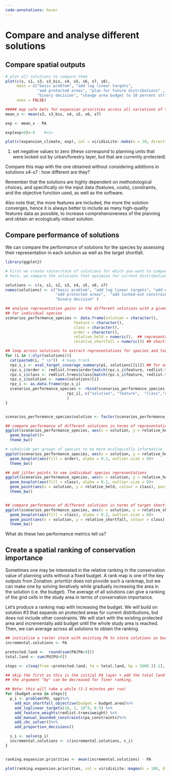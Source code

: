 ```yaml
---
code-annotations: hover
---
```


# Compare and analyse different solutions

## Compare spatial outputs

```r

# plot all solutions to compare them
plot(c(s, s1, s3, s3_bis, s4, s5, s6, s7, s8),
     main = c("basic problem", "add log linear targets",
              "add protected areas", "plan for future distributions" , "add locked-out constraints", "add gHM", "add NVDI",
              "binary decision", "change area budget to 10 percent strict PA expansion"),
     axes = FALSE)

##### map safe bets for expansion priorities across all variations of the problems expanding on protected areas ##
mean_s <- mean(s3, s3_bis, s4, s5, s6, s7)

exp <- mean_s - PA 

exp[exp<0]<-0    #<1>

plot(c(expansion_climate, exp), col = viridisLite::mako(n = 10, direction = -1))

```

1.  set negative values to zero (these correspond to planning units that were locked out by urban/forestry layer, but that are currently protected)

Compare this map with the one obtained without considering additions in solutions s4-s7 : how different are they?

Remember that the solutions are highly dependent on methodological choices, and specifically on the input data (features, costs), constraints, and the objective function used, as well as the software.

Also note that, the more features are included, the more the solution converges, hence it is always better to include as many high-quality features data as possible, to increase comprehensiveness of the planning and obtain an ecologically robust solution.

## Compare performance of solutions

We can compare the performance of solutions for the species by assessing their representation in each solution as well as the target shortfall.

```r

library(ggplot2)

# First we create rasterstack of solutions for which you want to compare performance
# here, we compare the solutions that optimize for current distributions within 30% budget area

solutions <- c(s, s1, s2, s3, s4, s5, s6, s7)
names(solutions) <- c("basic problem", "add log linear targets", "add weights",
                      "add protected areas",  "add locked-out constraints", "add gHM", "add NVDI",
                      "binary decision" )

## analyse representation gains in the different solutions with a given budget
## for individual species
scenarios_performance_species <- data.frame(solution = character(),
                              feature = character(),
                              class = character(),
                              order = character(),
                              relative_held = numeric(),  ## representation: percentage of distribution held in the solution
                              relative_shortfall = numeric()) ## shortfall to target: how far from the area target for each species

## loop across solutions to extract representations for species and target shortfall
for (i in 1:nlyr(solutions)){
  cat(paste0(i, " \n"))  # keep track
  rpz.s_i <- eval_target_coverage_summary(p1, solutions[[i]]) ## for each species. Note that here, we assess the target shortfall based on the targets defined in p1, i.e. log linear targets.
  rpz.s_i$order <- redlist.trees$order[match(rpz.s_i$feature, redlist.trees$spp_name)]
  rpz.s_i$class <- redlist.trees$class[match(rpz.s_i$feature, redlist.trees$spp_name)]
  rpz.s_i$solution <- names(solutions)[i]
  rpz_i <- as.data.frame(rpz.s_i)
  scenarios_performance_species <- rbind(scenarios_performance_species,
                           rpz_i[, c("solution", "feature",  "class","order", "relative_held", "relative_shortfall")]
                           )
}


scenarios_performance_species$solution <- factor(scenarios_performance_species$solution, levels = names(solutions)) ## to plot solutions in the right order.

## compare performance of different solutions in terms of representation
ggplot(scenarios_performance_species, aes(x = solution, y = relative_held)) +
  geom_boxplot()+
  theme_bw()

# subdivide per groups of species to be more ecologically informative
ggplot(scenarios_performance_species, aes(x = solution, y = relative_held)) +
  geom_boxplot(aes(fill = order), alpha = 0.2, outlier.size = 0)+
  theme_bw()

## add jitter points to see individual species representations
ggplot(scenarios_performance_species, aes(x = solution, y = relative_held)) +
  geom_boxplot(aes(fill = class), alpha = 0.2, outlier.size = 0)+
  geom_point(aes(x = solution, y = relative_held, colour = class), position = position_jitterdodge())+
  theme_bw()


## compare performance of different solutions in terms of target shortfall
ggplot(scenarios_performance_species, aes(x = solution, y = relative_shortfall)) +
  geom_boxplot(aes(fill = class), alpha = 0.2, outlier.size = 0)+
  geom_point(aes(x = solution, y = relative_shortfall, colour = class), position = position_jitterdodge())+
  theme_bw()

```

What do these two performance metrics tell us?

## Create a spatial ranking of conservation importance

Sometimes one may be interested in the relative ranking in the conservation value of planning units without a fixed budget. A rank map is one of the key outputs from Zonation. prioritizr does not provide such a rankmap, but we can make one by solving iteratively while gradually increasing the area in the solution (i.e. the budget). The average of all solutions can give a ranking of the grid cells in the study area in terms of conservation importance.

Let's produce a ranking map with increasing the budget. We will build on solution #3 that expands on protected areas for current distributions, but does not include other constraints. We will start with the existing protected area and incrementally add budget until the whole study area is reached. Then, we can average across all solutions to obtain the ranking.

```r
## initialise a raster stack with existing PA to store solutions as budget area increases.
incremental.solutions <- PA

protected.land <-  round(sum(PA[PA>0]))
total.land <- sum(PU[PU>0])

steps <- c(seq(from =protected.land, to = total.land, by = 5000 )[-1], total.land-1)

## skip the first as this is the initial PA layer + add the total land amount
## the argument "by" can be decreased for finer ranking.

## Note: this will take a while (1-2 minutes per run)
for (budget.area in steps){
  p_i <- problem(PU, spp)%>%
    add_min_shortfall_objective(budget = budget.area)%>%
    add_loglinear_targets(10, 1, 10^4, 0.5) %>%
    add_feature_weights(redlist.trees$weight) %>%
    add_manual_bounded_constraints(pa_constraints)%>%
    add_cbc_solver()%>%
    add_proportion_decisions()

  s_i <- solve(p_i)
  incremental.solutions <- c(incremental.solutions, s_i)
}


ranking.expansion.priorities <- mean(incremental.solutions) - PA

plot(ranking.expansion.priorities, col = viridisLite::magma(n = 100, direction =-1))


```

